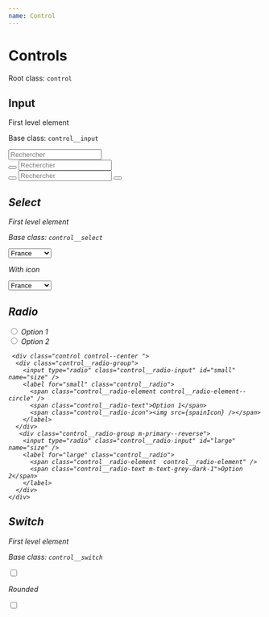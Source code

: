 ```yaml
---
name: Control
---
```



# Controls

Root class: `control`

## Input

First level element

Base class: `control__input`

<DocumentationWrapper>
  <div class="control u-mb-md">
    <input type="text" class="control__input m-primary" placeholder="Rechercher" />
  </div>
</DocumentationWrapper>

<DocumentationWrapper>
  <div class="control u-mb-md">
    <button class="btn m-primary m-r10-left">
      <i class="fa fa-search icon" />
    </button>
    <input type="text" class="control__input m-secondary m-r10-right" placeholder="Rechercher" />
  </div>
</DocumentationWrapper>

<DocumentationWrapper>
  <div class="control ">
    <button class="btn m-primary m-r10-left">
      <i class="fa fa-search icon" />
    </button>
    <input type="text" class="control__input m-tertiary" placeholder="Rechercher" />
    <button class="btn m-primary m-r10-right">
      <i class="fa fa-search icon" />
    </button>
  </div>
</DocumentationWrapper>

## Select

First level element

Base class: `control__select`

<DocumentationWrapper>
  <div class="control ">
    <div class="control__select m-primary">
      <select>
        <option value="France">France</option>
        <option value="Allemagne">Allemagne</option>
        <option value="Japon">Japon</option>
        <option value="Russie">Russie</option>
      </select>
    </div>
  </div>
</DocumentationWrapper>

With icon

<DocumentationWrapper>
  <div class="control ">
    <div class="control__select m-primary">
      <select>
        <option value="France" style={{ backgroundColor: 'red' }}>
          France
        </option>
        <option value="Allemagne" style={{ backgroundColor: 'red' }}>
          Allemagne
        </option>
        <option value="Japon" style={{ backgroundColor: 'red' }}>
          Japon
        </option>
        <option value="Russie" style={{ backgroundColor: 'red' }}>
          Russie
        </option>
      </select>
    </div>
  </div>
</DocumentationWrapper>

## Radio

<DocumentationWrapper>
  <div class="form__group u-margin-bottom-medium">
    <div class="control control--center m-margin-sm--bottom">
      <div class="control__radio-group">
        <input type="radio" class="control__radio-input" id="small" name="size" />
        <label for="small" class="control__radio">
          <span class="control__radio-element control__radio-element--circle" />
          <span class="control__radio-text">Option 1</span>
        </label>
      </div>
       <div class="control__radio-group m-primary--reverse">
        <input type="radio" class="control__radio-input" id="large" name="size" />
        <label for="large" class="control__radio">
          <span class="control__radio-element  control__radio-element" />
          <span class="control__radio-text m-text-grey-dark-1">Option 2</span>
        </label>
      </div>
    </div>

     <div class="control control--center ">
      <div class="control__radio-group">
        <input type="radio" class="control__radio-input" id="small" name="size" />
        <label for="small" class="control__radio">
          <span class="control__radio-element control__radio-element--circle" />
          <span class="control__radio-text">Option 1</span>
          <span class="control__radio-icon"><img src={spainIcon} /></span>
        </label>
      </div>
       <div class="control__radio-group m-primary--reverse">
        <input type="radio" class="control__radio-input" id="large" name="size" />
        <label for="large" class="control__radio">
          <span class="control__radio-element  control__radio-element" />
          <span class="control__radio-text m-text-grey-dark-1">Option 2</span>
        </label>
      </div>
    </div>

  </div>
</DocumentationWrapper>

## Switch

First level element

Base class: `control__switch`

<DocumentationWrapper>
  <div class="control ">
    <div class="control__switch m-primary">
      <input type="checkbox" id="toggle" class="switch-box" />
      <label for="toggle" class="switch-handler" />
    </div>
  </div>
</DocumentationWrapper>

Rounded

<DocumentationWrapper>
  <div class="control ">
    <div class="control__switch m-valid m-rounded-xx">
      <input type="checkbox" id="toggle2" class="switch-box" />
      <label for="toggle2" class="switch-handler" />
    </div>
  </div>
</DocumentationWrapper>

